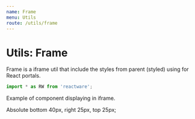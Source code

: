 ```yaml
---
name: Frame
menu: Utils
route: /utils/frame
---
```



# Utils: Frame

Frame is a iframe util that include the styles from parent (styled) using for React portals.

```jsx
import * as RW from 'reactware';
```

Example of component displaying in iframe.

<Playground className="Rw_Utils_Frame">
  <Rw.Utils.Frame>
    <Rw.Layouts.Float fixed bottom="40px" right="35px" top="25px" style={{background:'#eef1f5', padding: '10px'}}>
      Absolute bottom 40px, right 25px, top 25px;
    </Rw.Layouts.Float>
  </Rw.Utils.Frame>
</Playground>

<PropsTable of={Rw.Utils.Frame} />
